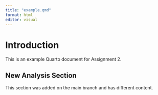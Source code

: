 ```yaml
---
title: "example.qmd"
format: html
editor: visual
---
```


# Introduction

This is an example Quarto document for Assignment 2.

## New Analysis Section

This section was added on the main branch and has different content.
